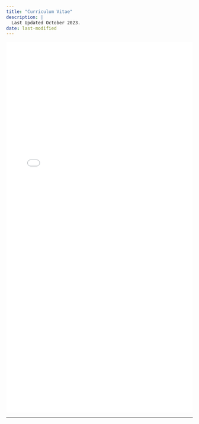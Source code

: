 ```yaml
---
title: "Curriculum Vitae"
description: |
  Last Updated October 2023.
date: last-modified
---
```


<embed src="cv/cv.pdf" height="1000" width="100%" type="application/pdf" />

--- 